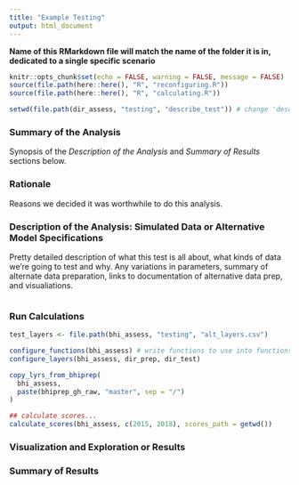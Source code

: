 ```yaml
---
title: "Example Testing"
output: html_document
---
```


**Name of this RMarkdown file will match the name of the folder it is in, dedicated to a single specific scenario**

```r
knitr::opts_chunk$set(echo = FALSE, warning = FALSE, message = FALSE)
source(file.path(here::here(), "R", "reconfiguring.R"))
source(file.path(here::here(), "R", "calculating.R"))

setwd(file.path(dir_assess, "testing", "describe_test")) # change 'describe_test' to whatever the scenario is named...
```


### Summary of the Analysis

Synopsis of the _Description of the Analysis_ and _Summary of Results_ sections below.

### Rationale

Reasons we decided it was worthwhile to do this analysis.

### Description of the Analysis: Simulated Data or Alternative Model Specifications

Pretty detailed description of what this test is all about, what kinds of data we're going to test and why. Any variations in parameters, summary of alternate data preparation, links to documentation of alternative data prep, and visualiations.

```r

```

### Run Calculations

```r
test_layers <- file.path(bhi_assess, "testing", "alt_layers.csv")

configure_functions(bhi_assess) # write functions to use into functions.R
configure_layers(bhi_assess, dir_prep, dir_test)

copy_lyrs_from_bhiprep(
  bhi_assess, 
  paste(bhiprep_gh_raw, "master", sep = "/")
)

## calculate scores...
calculate_scores(bhi_assess, c(2015, 2018), scores_path = getwd())
```

### Visualization and Exploration or Results

### Summary of Results

